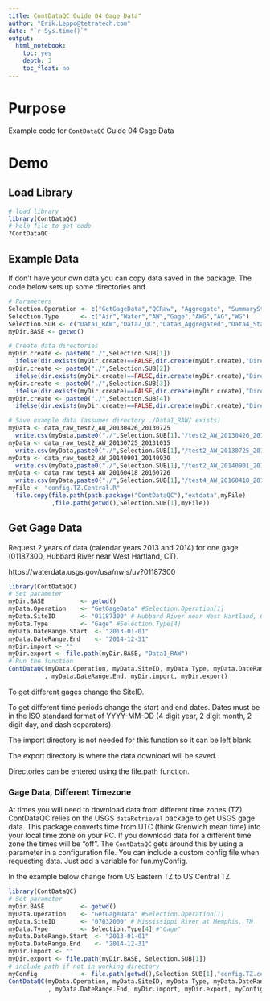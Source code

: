 ```yaml
---
title: ContDataQC Guide 04 Gage Data"
author: "Erik.Leppo@tetratech.com"
date: "`r Sys.time()`"
output: 
  html_notebook:
    toc: yes
    depth: 3
    toc_float: no
---
```

# Purpose
Example code for `ContDataQC` Guide 04 Gage Data

# Demo


## Load Library
```r
# load library
library(ContDataQC)
# help file to get code
?ContDataQC
```

## Example Data
If don't have your own data you can copy data saved in the package.  The code below sets up some directories and 
```r
# Parameters
Selection.Operation <- c("GetGageData","QCRaw", "Aggregate", "SummaryStats")
Selection.Type      <- c("Air","Water","AW","Gage","AWG","AG","WG")
Selection.SUB <- c("Data1_RAW","Data2_QC","Data3_Aggregated","Data4_Stats")
myDir.BASE <- getwd()

# Create data directories
myDir.create <- paste0("./",Selection.SUB[1])
  ifelse(dir.exists(myDir.create)==FALSE,dir.create(myDir.create),"Directory already exists")
myDir.create <- paste0("./",Selection.SUB[2])
  ifelse(dir.exists(myDir.create)==FALSE,dir.create(myDir.create),"Directory already exists")
myDir.create <- paste0("./",Selection.SUB[3])
  ifelse(dir.exists(myDir.create)==FALSE,dir.create(myDir.create),"Directory already exists")
myDir.create <- paste0("./",Selection.SUB[4])
  ifelse(dir.exists(myDir.create)==FALSE,dir.create(myDir.create),"Directory already exists")

# Save example data (assumes directory ./Data1_RAW/ exists)
myData <- data_raw_test2_AW_20130426_20130725
  write.csv(myData,paste0("./",Selection.SUB[1],"/test2_AW_20130426_20130725.csv"))
myData <- data_raw_test2_AW_20130725_20131015
  write.csv(myData,paste0("./",Selection.SUB[1],"/test2_AW_20130725_20131015.csv"))
myData <- data_raw_test2_AW_20140901_20140930
  write.csv(myData,paste0("./",Selection.SUB[1],"/test2_AW_20140901_20140930.csv"))
myData <- data_raw_test4_AW_20160418_20160726
  write.csv(myData,paste0("./",Selection.SUB[1],"/test4_AW_20160418_20160726.csv"))
myFile <- "config.TZ.Central.R"
  file.copy(file.path(path.package("ContDataQC"),"extdata",myFile)
            ,file.path(getwd(),Selection.SUB[1],myFile))
```

## Get Gage Data
Request 2 years of data (calendar years 2013 and 2014) for one gage (01187300, Hubbard River near West Hartland, CT).

https://waterdata.usgs.gov/usa/nwis/uv?01187300

```r
library(ContDataQC)
# Set parameter
myDir.BASE          <- getwd()
myData.Operation    <- "GetGageData" #Selection.Operation[1]
myData.SiteID       <- "01187300" # Hubbard River near West Hartland, CT
myData.Type         <- "Gage" #Selection.Type[4]
myData.DateRange.Start  <- "2013-01-01"
myData.DateRange.End    <- "2014-12-31"
myDir.import <- ""
myDir.export <- file.path(myDir.BASE, "Data1_RAW")
# Run the function
ContDataQC(myData.Operation, myData.SiteID, myData.Type, myData.DateRange.Start
          , myData.DateRange.End, myDir.import, myDir.export)
```

To get different gages change the SiteID.

To get different time periods change the start and end dates.  Dates must be in the ISO standard format of YYYY-MM-DD (4 digit year, 2 digit month, 2 digit day, and dash separators).

The import directory is not needed for this function so it can be left blank.

The export directory is where the data download will be saved.

Directories can be entered using the file.path function.

### Gage Data, Different Timezone
At times you will need to download data from different time zones (TZ).  ContDataQC relies on the USGS `dataRetrieval` package to get USGS gage data.  This package converts time from UTC (think Grenwich mean time) into your local time zone on your PC.  If you download data for a different time zone the times will be "off".  The `ContDataQC` gets around this by using a parameter in a configuration file.  You can include a custom config file when requesting data.  Just add a variable for fun.myConfig.

In the example below change from US Eastern TZ to US Central TZ.
```r
library(ContDataQC)
# Set parameter
myDir.BASE          <- getwd()
myData.Operation    <- "GetGageData" #Selection.Operation[1]
myData.SiteID       <- "07032000" # Mississippi River at Memphis, TN
myData.Type         <- Selection.Type[4] #"Gage"
myData.DateRange.Start  <- "2013-01-01"
myData.DateRange.End    <- "2014-12-31"
myDir.import <- ""
myDir.export <- file.path(myDir.BASE, Selection.SUB[1])
# include path if not in working directory
myConfig            <- file.path(getwd(),Selection.SUB[1],"config.TZ.central.R")
ContDataQC(myData.Operation, myData.SiteID, myData.Type, myData.DateRange.Start
           , myData.DateRange.End, myDir.import, myDir.export, myConfig)
```

